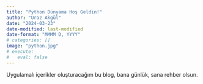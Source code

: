```yaml
---
title: "Python Dünyama Hoş Geldin!"
author: "Uraz Akgül"
date: "2024-03-23"
date-modified: last-modified
date-format: "MMMM D, YYYY"
# categories: []
image: "python.jpg"
# execute:
#   eval: false
---
```


Uygulamalı içerikler oluşturacağım bu blog, bana günlük, sana rehber olsun.